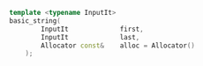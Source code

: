 ```cpp
template <typename InputIt>
basic_string(
		InputIt				first,
		InputIt				last,
		Allocator const&	alloc = Allocator()
	);
```